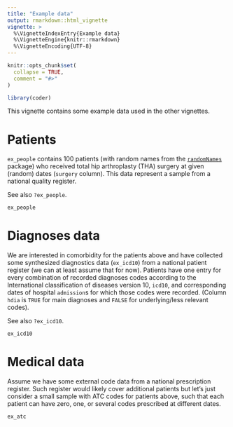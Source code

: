 ```yaml
---
title: "Example data"
output: rmarkdown::html_vignette
vignette: >
  %\VignetteIndexEntry{Example data}
  %\VignetteEngine{knitr::rmarkdown}
  %\VignetteEncoding{UTF-8}
---
```


```r
knitr::opts_chunk$set(
  collapse = TRUE,
  comment = "#>"
)
```

```r
library(coder)
```

This vignette contains some example data used in the other vignettes.

# Patients

`ex_people` contains 100 patients (with random names from the [`randomNames`](https://centerforassessment.github.io/randomNames/) package) who received total hip arthroplasty (THA) surgery at given (random) dates (`surgery` column). This data represent a sample from a national quality register.

See also `?ex_people`.

```r
ex_people
```

# Diagnoses data

We are interested in comorbidity for the patients above and have collected some synthesized diagnostics data (`ex_icd10`) from a national patient register (we can at least assume that for now). Patients have one entry for every combination of recorded diagnoses codes according to the International classification of diseases version 10, `icd10`, and corresponding dates of hospital `admission`s for which those codes were recorded. (Column `hdia` is `TRUE` for main diagnoses and `FALSE` for underlying/less relevant codes).

See also `?ex_icd10`.

```r
ex_icd10
```

# Medical data

Assume we have some external code data from a national prescription register. Such register would likely cover additional patients but let's just consider a small sample with ATC codes for patients above, such that each patient can have zero, one, or several codes prescribed at different dates.

```r
ex_atc

```
